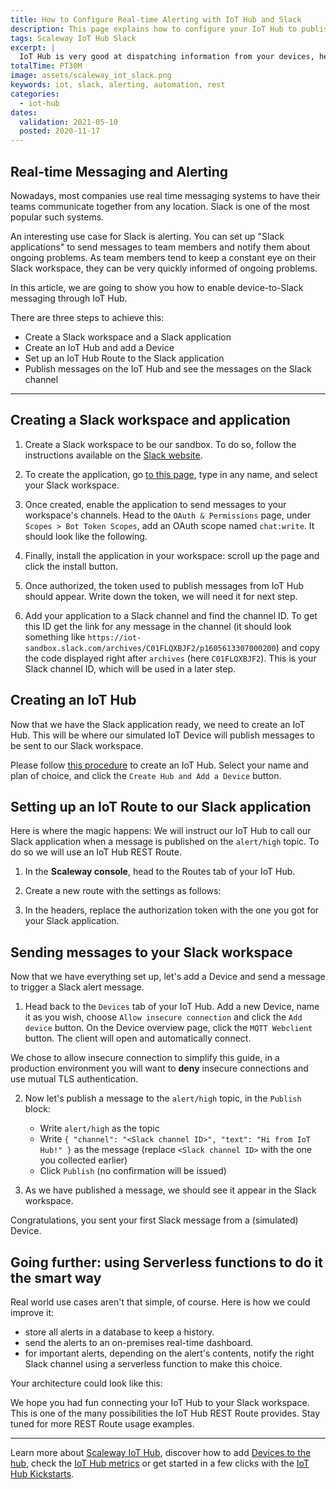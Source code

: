 ```yaml
---
title: How to Configure Real-time Alerting with IoT Hub and Slack
description: This page explains how to configure your IoT Hub to publish messages on your corporate Slack messaging system for real-time alerts.
tags: Scaleway IoT Hub Slack
excerpt: |
  IoT Hub is very good at dispatching information from your devices, here is how you can use it to publish messages on your corporate Slack workspace.
totalTime: PT30M
image: assets/scaleway_iot_slack.png
keywords: iot, slack, alerting, automation, rest
categories:
  - iot-hub
dates:
  validation: 2021-05-10
  posted: 2020-11-17
---
```


## Real-time Messaging and Alerting

Nowadays, most companies use real time messaging systems to have their teams communicate together from any location. Slack is one of the most popular such systems.

An interesting use case for Slack is alerting. You can set up "Slack applications" to send messages to team members and notify them about ongoing problems. As team members tend to keep a constant eye on their Slack workspace, they can be very quickly informed of ongoing problems.

In this article, we are going to show you how to enable device-to-Slack messaging through IoT Hub.

There are three steps to achieve this:

  - Create a Slack workspace and a Slack application
  - Create an IoT Hub and add a Device
  - Set up an IoT Hub Route to the Slack application
  - Publish messages on the IoT Hub and see the messages on the Slack channel

---

## Creating a Slack workspace and application

1. Create a Slack workspace to be our sandbox. To do so, follow the instructions available on the [Slack website](https://slack.com/create).

2. To create the application, go [to this page](https://api.slack.com/apps/new), type in any name, and select your Slack workspace.

3. Once created, enable the application to send messages to your workspace's channels. Head to the `OAuth & Permissions` page, under `Scopes > Bot Token Scopes`, add an OAuth scope named `chat:write`. It should look like the following.

  <Lightbox src="scaleway-iothub_slack_howto_scopes.png" alt="" />

4. Finally, install the application in your workspace: scroll up the page and click the install button.

  <Lightbox src="scaleway-iothub_slack_howto_install.png" alt="" />

5. Once authorized, the token used to publish messages from IoT Hub should appear. Write down the token, we will need it for next step.

  <Lightbox src="scaleway-iothub_slack_howto_token.png" alt="" />

6. Add your application to a Slack channel and find the channel ID. To get this ID get the link for any message in the channel (it should look something like `https://iot-sandbox.slack.com/archives/C01FLQXBJF2/p1605613307000200`) and copy the code displayed right after `archives` (here `C01FLQXBJF2`). This is your Slack channel ID, which will be used in a later step.

## Creating an IoT Hub

Now that we have the Slack application ready, we need to create an IoT Hub. This will be where our simulated IoT Device will publish messages to be sent to our Slack workspace.

Please follow [this procedure](/iot/iot-hub/how-to/create-hub) to create an IoT Hub. Select your name and plan of choice, and click the `Create Hub and Add a Device` button.

## Setting up an IoT Route to our Slack application

Here is where the magic happens: We will instruct our IoT Hub to call our Slack application when a message is published on the `alert/high` topic. To do so we will use an IoT Hub REST Route.

1. In the **Scaleway console**, head to the Routes tab of your IoT Hub.

2. Create a new route with the settings as follows:

  <Lightbox src="scaleway-iothub_slack_howto_route.png" alt="" />

3. In the headers, replace the authorization token with the one you got for your Slack application.

## Sending messages to your Slack workspace

Now that we have everything set up, let's add a Device and send a message to trigger a Slack alert message.

1. Head back to the `Devices` tab of your IoT Hub. Add a new Device, name it as you wish, choose `Allow insecure connection` and click the `Add device` button. On the Device overview page, click the `MQTT Webclient` button. The client will open and automatically connect.

  <Message type="note">

  We chose to allow insecure connection to simplify this guide, in a production environment you will want to **deny** insecure connections and use mutual TLS authentication.

  </Message>

2. Now let's publish a message to the `alert/high` topic, in the `Publish` block:

    - Write `alert/high` as the topic
    - Write `{ "channel": "<Slack channel ID>", "text": "Hi from IoT Hub!" }` as the message (replace `<Slack channel ID>` with the one you collected earlier)
    - Click `Publish` (no confirmation will be issued)

3. As we have published a message, we should see it appear in the Slack workspace.

  <Lightbox src="scaleway-iothub_slack_howto_message.png" alt="" />

Congratulations, you sent your first Slack message from a (simulated) Device.

## Going further: using Serverless functions to do it the smart way

Real world use cases aren't that simple, of course. Here is how we could improve it:

  - store all alerts in a database to keep a history.
  - send the alerts to an on-premises real-time dashboard.
  - for important alerts, depending on the alert's contents, notify the right Slack channel using a serverless function to make this choice.

Your architecture could look like this:

  <Lightbox src="scaleway-iothub_slack_howto_goingfurther.png" alt="" />


We hope you had fun connecting your IoT Hub to your Slack workspace. This is one of the many possibilities the IoT Hub REST Route provides. Stay tuned for more REST Route usage examples.

---

Learn more about [Scaleway IoT Hub](/iot/iot-hub/concepts), discover how to add [Devices to the hub](/iot/iot-hub/how-to/add-device), check the [IoT Hub metrics](/iot/iot-hub/how-to/view-metrics) or get started in a few clicks with the [IoT Hub Kickstarts](/iot/iot-hub/how-to/create-kickstart).


